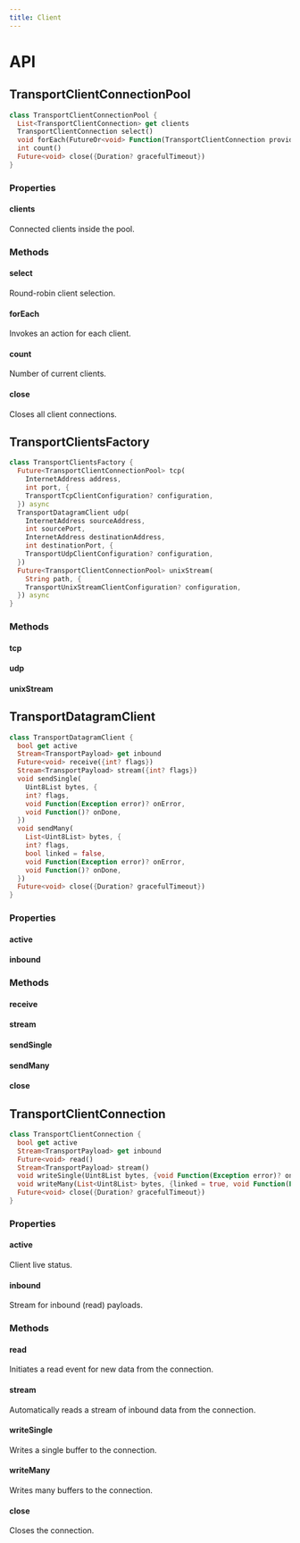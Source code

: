 ```yaml
---
title: Client
---
```


# API

## TransportClientConnectionPool

```dart title="Declaration"
class TransportClientConnectionPool {
  List<TransportClientConnection> get clients
  TransportClientConnection select()
  void forEach(FutureOr<void> Function(TransportClientConnection provider) action)
  int count()
  Future<void> close({Duration? gracefulTimeout})
}
```

### Properties

#### clients

Connected clients inside the pool.

### Methods

#### select

Round-robin client selection.

#### forEach

Invokes an action for each client.

#### count

Number of current clients.

#### close

Closes all client connections.

## TransportClientsFactory

```dart title="Declaration"
class TransportClientsFactory {
  Future<TransportClientConnectionPool> tcp(
    InternetAddress address,
    int port, {
    TransportTcpClientConfiguration? configuration,
  }) async
  TransportDatagramClient udp(
    InternetAddress sourceAddress,
    int sourcePort,
    InternetAddress destinationAddress,
    int destinationPort, {
    TransportUdpClientConfiguration? configuration,
  })
  Future<TransportClientConnectionPool> unixStream(
    String path, {
    TransportUnixStreamClientConfiguration? configuration,
  }) async
}

```

### Methods

#### tcp

#### udp

#### unixStream

## TransportDatagramClient

```dart title="Declaration"
class TransportDatagramClient {
  bool get active
  Stream<TransportPayload> get inbound
  Future<void> receive({int? flags})
  Stream<TransportPayload> stream({int? flags}) 
  void sendSingle(
    Uint8List bytes, {
    int? flags,
    void Function(Exception error)? onError,
    void Function()? onDone,
  })
  void sendMany(
    List<Uint8List> bytes, {
    int? flags,
    bool linked = false,
    void Function(Exception error)? onError,
    void Function()? onDone,
  })
  Future<void> close({Duration? gracefulTimeout})
}
```

### Properties

#### active

#### inbound

### Methods

#### receive

#### stream

#### sendSingle

#### sendMany

#### close

## TransportClientConnection

```dart title="Declaration"
class TransportClientConnection {
  bool get active
  Stream<TransportPayload> get inbound
  Future<void> read()
  Stream<TransportPayload> stream()
  void writeSingle(Uint8List bytes, {void Function(Exception error)? onError, void Function()? onDone})
  void writeMany(List<Uint8List> bytes, {linked = true, void Function(Exception error)? onError, void Function()? onDone})
  Future<void> close({Duration? gracefulTimeout})
}
```

### Properties

#### active

Client live status.

#### inbound

Stream for inbound (read) payloads.

### Methods

#### read

Initiates a read event for new data from the connection.

#### stream

Automatically reads a stream of inbound data from the connection.

#### writeSingle

Writes a single buffer to the connection.

#### writeMany

Writes many buffers to the connection.

#### close

Closes the connection.